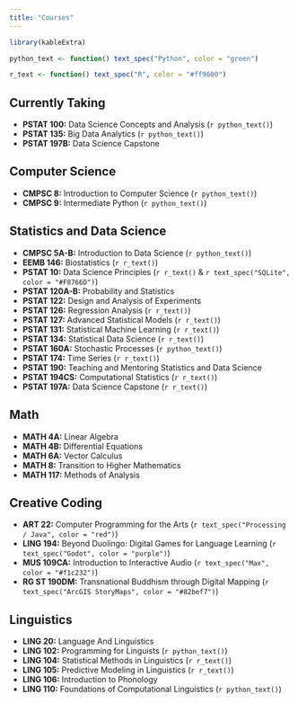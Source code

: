 ```yaml
---
title: "Courses"
---
```


```r
library(kableExtra)

python_text <- function() text_spec("Python", color = "green")

r_text <- function() text_spec("R", color = "#ff9600")
```

## Currently Taking

-   **PSTAT 100:** Data Science Concepts and Analysis (`r python_text()`)
-   **PSTAT 135:** Big Data Analytics (`r python_text()`)
-   **PSTAT 197B:** Data Science Capstone

## Computer Science

-   **CMPSC 8:** Introduction to Computer Science (`r python_text()`)
-   **CMPSC 9:** Intermediate Python (`r python_text()`)

## Statistics and Data Science

-   **CMPSC 5A-B:** Introduction to Data Science (`r python_text()`)
-   **EEMB 146:** Biostatistics (`r r_text()`)
-   **PSTAT 10:** Data Science Principles (`r r_text()` & `r text_spec("SQLite", color = "#F8766D")`)
-   **PSTAT 120A-B:** Probability and Statistics
-   **PSTAT 122:** Design and Analysis of Experiments
-   **PSTAT 126:** Regression Analysis (`r r_text()`)
-   **PSTAT 127:** Advanced Statistical Models (`r r_text()`)
-   **PSTAT 131:** Statistical Machine Learning (`r r_text()`)
-   **PSTAT 134:** Statistical Data Science (`r r_text()`)
-   **PSTAT 160A:** Stochastic Processes (`r python_text()`)
-   **PSTAT 174:** Time Series (`r r_text()`)
-   **PSTAT 190:** Teaching and Mentoring Statistics and Data Science
-   **PSTAT 194CS:** Computational Statistics (`r r_text()`)
-   **PSTAT 197A:** Data Science Capstone (`r r_text()`)

## Math

-   **MATH 4A:** Linear Algebra
-   **MATH 4B:** Differential Equations
-   **MATH 6A:** Vector Calculus
-   **MATH 8:** Transition to Higher Mathematics
-   **MATH 117:** Methods of Analysis

## Creative Coding

-   **ART 22:** Computer Programming for the Arts (`r text_spec("Processing / Java", color = "red")`)
-   **LING 194:** Beyond Duolingo: Digital Games for Language Learning (`r text_spec("Godot", color = "purple")`)
-   **MUS 109CA:** Introduction to Interactive Audio (`r text_spec("Max", color = "#f1c232")`)
-   **RG ST 190DM:** Transnational Buddhism through Digital Mapping (`r text_spec("ArcGIS StoryMaps", color = "#82bef7")`)

## Linguistics

-   **LING 20:** Language And Linguistics
-   **LING 102:** Programming for Linguists (`r python_text()`)
-   **LING 104:** Statistical Methods in Linguistics (`r r_text()`)
-   **LING 105:** Predictive Modeling in Linguistics (`r r_text()`)
-   **LING 106:** Introduction to Phonology
-   **LING 110:** Foundations of Computational Linguistics (`r python_text()`)
